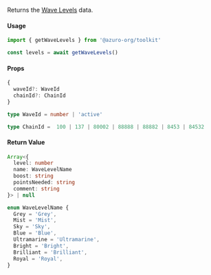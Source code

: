 Returns the [Wave Levels](/hub/apps/guides/azuro-waves#get-azuro-wave-levels-data) data.

#### Usage

```ts
import { getWaveLevels } from '@azuro-org/toolkit'

const levels = await getWaveLevels()
```

#### Props

```ts
{
  waveId?: WaveId
  chainId?: ChainId
}
```

```ts
type WaveId = number | 'active'

type ChainId =  100 | 137 | 80002 | 88888 | 88882 | 8453 | 84532
```

#### Return Value

```ts
Array<{
  level: number
  name: WaveLevelName
  boost: string
  pointsNeeded: string
  comment: string
}> | null
```

```ts
enum WaveLevelName {
  Grey = 'Grey',
  Mist = 'Mist',
  Sky = 'Sky',
  Blue = 'Blue',
  Ultramarine = 'Ultramarine',
  Bright = 'Bright',
  Brilliant = 'Brilliant',
  Royal = 'Royal',
}
```
